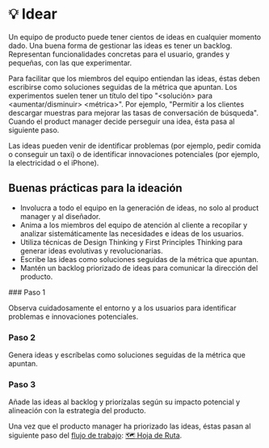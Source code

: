 
# 💡 Idear

Un equipo de producto puede tener cientos de ideas en cualquier momento dado. Una buena forma de gestionar las ideas es tener un backlog. Representan funcionalidades concretas para el usuario, grandes y pequeñas, con las que experimentar.

Para facilitar que los miembros del equipo entiendan las ideas, éstas deben escribirse como soluciones seguidas de la métrica que apuntan. Los experimentos suelen tener un título del tipo "&lt;solución&gt; para &lt;aumentar/disminuir&gt; &lt;métrica&gt;". Por ejemplo, "Permitir a los clientes descargar muestras para mejorar las tasas de conversación de búsqueda". Cuando el product manager decide perseguir una idea, ésta pasa al siguiente paso.

<Callout>
  Las ideas pueden venir de identificar problemas (por ejemplo, pedir comida o conseguir un taxi) o de identificar innovaciones potenciales (por ejemplo, la electricidad o el iPhone).
</Callout>

## Buenas prácticas para la ideación

- Involucra a todo el equipo en la generación de ideas, no solo al product manager y al diseñador.
- Anima a los miembros del equipo de atención al cliente a recopilar y analizar sistemáticamente las necesidades e ideas de los usuarios.
- Utiliza técnicas de Design Thinking y First Principles Thinking para generar ideas evolutivas y revolucionarias.
- Escribe las ideas como soluciones seguidas de la métrica que apuntan.
- Mantén un backlog priorizado de ideas para comunicar la dirección del producto.

<Steps>
### Paso 1

Observa cuidadosamente el entorno y a los usuarios para identificar problemas e innovaciones potenciales.

### Paso 2

Genera ideas y escríbelas como soluciones seguidas de la métrica que apuntan.

### Paso 3 

Añade las ideas al backlog y priorízalas según su impacto potencial y alineación con la estrategia del producto.
</Steps>

Una vez que el producto manager ha priorizado las ideas, éstas pasan al siguiente paso del [flujo de trabajo](/flujo-de-trabajo): [🗺 Hoja de Ruta](/flujo-de-trabajo/hoja-de-ruta).